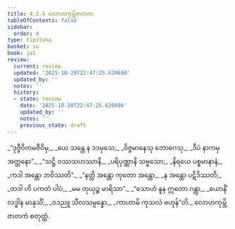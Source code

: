```yaml
---
title: 4.2.4 လောဟကုမ္ဘိဇာတက
tableOfContents: false
sidebar:
  order: 4
type: tipitaka
basket: su
book: ja1
review:
  current: review
  updated: '2025-10-20T22:47:25.620690'
  updated_by: ''
  notes: ''
  history:
  - state: review
    date: '2025-10-20T22:47:25.620690'
    updated_by: ''
    notes: ''
    previous_state: draft
---
```



<DynamicBreadcrumb />


<ReviewStatus review={frontmatter.review} showDetails={true} />

<HypothesisAnnotation frontmatter={frontmatter} />

<Division number="53" book="ja1" e="ch" v="22" p="100">

<Paragraph number="950" type="verses" book="ja1">
_“ဒုဇ္ဇီဝိတမဇီဝိမှ,_  
_ယေ သန္တေ န ဒဒမှသေ;_  
_ဝိဇ္ဇမာနေသု ဘောဂေသု,_  
_ဒီပံ နာကမှ အတ္တနော”._  

</Paragraph>

</Division>
<Division number="54" book="ja1" e="ch" v="22" p="100">

<Paragraph number="951" type="verses" book="ja1">
_“သဋ္ဌိ ဝဿသဟဿာနိ,_  
_ပရိပုဏ္ဏာနိ သဗ္ဗသော;_  
_နိရယေ ပစ္စမာနာနံ,_  
_ကဒါ အန္တော ဘဝိဿတိ”._  

</Paragraph>

</Division>
<Division number="55" book="ja1" e="ch" v="22" p="100">

<Paragraph number="952" type="verses" book="ja1">
_“နတ္ထိ အန္တော ကုတော အန္တော,_  
_န အန္တော ပဋိဒိဿတိ;_  
_တဒါ ဟိ ပကတံ ပါပံ,_  
_မမ တုယှဉ္စ မာရိသာ”._  

</Paragraph>

</Division>
<Division number="56" book="ja1" e="ch" v="22" p="100">

<Paragraph number="953" type="verses" book="ja1">
_“သောဟံ နူန ဣတော ဂန္တွာ,_  
_ယောနိံ လဒ္ဓါန မာနုသိံ;_  
_ဝဒညူ သီလသမ္ပန္နော,_  
_ကာဟာမိ ကုသလံ ဗဟုန်”တိ._  


</Paragraph>
</Division>

<Paragraph number="954" type="center" book="ja1">
လောဟကုမ္ဘိဇာတကံ စတုတ္ထံ.
</Paragraph>